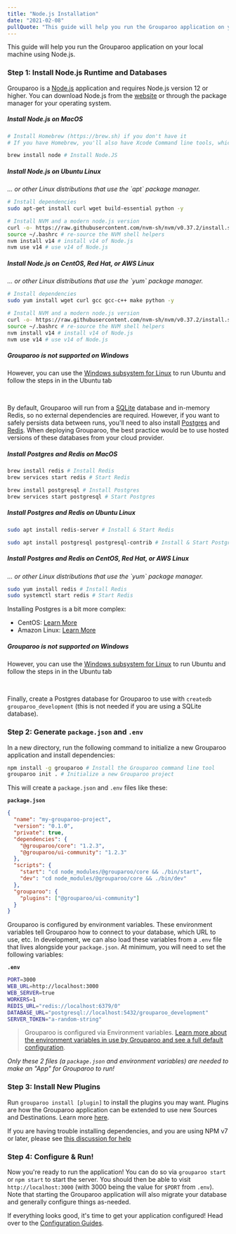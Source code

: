 ```yaml
---
title: "Node.js Installation"
date: "2021-02-08"
pullQuote: "This guide will help you run the Grouparoo application on your local machine using Node.js."
---
```


This guide will help you run the Grouparoo application on your local machine using Node.js.

### Step 1: Install Node.js Runtime and Databases

Grouparoo is a [Node.js](https://nodejs.org/) application and requires Node.js version 12 or higher. You can download Node.js from the [website](https://nodejs.org/) or through the package manager for your operating system.

<!-- prettier-ignore -->
<Tabs defaultActiveKey="MacOS">
<Tab
  key="MacOS"
  eventKey="MacOS"
  title="MacOS"
  style={{ padding: "1rem" }}
>
<h5>Install Node.js on MacOS</h5>

```bash
# Install Homebrew (https://brew.sh) if you don't have it
# If you have Homebrew, you'll also have Xcode Command line tools, which are needed (`sudo xcode-select --install`)

brew install node # Install Node.JS
```

</Tab>
<Tab
  key="Linux - Ubuntu"
  eventKey="Linux - Ubuntu"
  title="Linux - Ubuntu"
  style={{ padding: "1rem" }}
>
<h5>Install Node.js on Ubuntu Linux</h5>
<em>... or other Linux distributions that use the `apt` package manager.</em>

```bash
# Install dependencies
sudo apt-get install curl wget build-essential python -y

# Install NVM and a modern node.js version
curl -o- https://raw.githubusercontent.com/nvm-sh/nvm/v0.37.2/install.sh | bash # https://github.com/nvm-sh/nvm to learn more
source ~/.bashrc # re-source the NVM shell helpers
nvm install v14 # install v14 of Node.js
nvm use v14 # use v14 of Node.js
```

</Tab>
<Tab
  key="Linux - CentOS/Red Hat/AWS Linux"
  eventKey="Linux - CentOS/Red Hat/AWS Linux"
  title="Linux - CentOS, Red Hat, and AWS Linux"
  style={{ padding: "1rem" }}
>
<h5>Install Node.js on CentOS, Red Hat, or AWS Linux</h5>
<em>... or other Linux distributions that use the `yum` package manager.</em>

```bash
# Install dependencies
sudo yum install wget curl gcc gcc-c++ make python -y

# Install NVM and a modern node.js version
curl -o- https://raw.githubusercontent.com/nvm-sh/nvm/v0.37.2/install.sh | bash # https://github.com/nvm-sh/nvm to learn more
source ~/.bashrc # re-source the NVM shell helpers
nvm install v14 # install v14 of Node.js
nvm use v14 # use v14 of Node.js
```

</Tab>
<Tab
  key="Windows"
  eventKey="Windows"
  title="Windows"
  style={{ padding: "1rem" }}
>
<h5>Grouparoo is not supported on Windows</h5>
<p>However, you can use the <a target="_blank" rel="nofollow noopener noreferrer" href="https://docs.microsoft.com/en-us/windows/wsl/install-win10">Windows subsystem for Linux</a> to run Ubuntu and follow the steps in in the Ubuntu tab</p>
</Tab>
</Tabs>

<br />

By default, Grouparoo will run from a [SQLite](https://www.sqlite.org/index.html) database and in-memory Redis, so no external dependencies are required. However, if you want to safely persists data between runs, you'll need to also install [Postgres](https://www.postgresql.org/) and [Redis](https://redis.io/). When deploying Grouparoo, the best practice would be to use hosted versions of these databases from your cloud provider.

<!-- prettier-ignore -->
<Tabs defaultActiveKey="MacOS">
<Tab
  key="MacOS"
  eventKey="MacOS"
  title="MacOS"
  style={{ padding: "1rem" }}
>
<h5>Install Postgres and Redis on MacOS</h5>

```bash
brew install redis # Install Redis
brew services start redis # Start Redis

brew install postgresql # Install Postgres
brew services start postgresql # Start Postgres
```

</Tab>
<Tab
  key="Linux - Ubuntu"
  eventKey="Linux - Ubuntu"
  title="Linux - Ubuntu"
  style={{ padding: "1rem" }}
>
<h5>Install Postgres and Redis on Ubuntu Linux</h5>

```bash
sudo apt install redis-server # Install & Start Redis

sudo apt install postgresql postgresql-contrib # Install & Start Postgres
```

</Tab>
<Tab
  key="Linux - CentOS/Red Hat/AWS Linux"
  eventKey="Linux - CentOS/Red Hat/AWS Linux"
  title="Linux - CentOS, Red Hat, and AWS Linux"
  style={{ padding: "1rem" }}
>
<h5>Install Postgres and Redis on CentOS, Red Hat, or AWS Linux</h5>
<em>... or other Linux distributions that use the `yum` package manager.</em>

```bash
sudo yum install redis # Install Redis
sudo systemctl start redis # Start Redis
```

Installing Postgres is a bit more complex:

- CentOS: [Learn More](https://www.digitalocean.com/community/tutorials/how-to-install-and-use-postgresql-on-centos-7)
- Amazon Linux: [Learn More](https://techviewleo.com/install-postgresql-12-on-amazon-linux/)

</Tab>
<Tab
  key="Windows"
  eventKey="Windows"
  title="Windows"
  style={{ padding: "1rem" }}
>
<h5>Grouparoo is not supported on Windows</h5>
<p>However, you can use the <a target="_blank" rel="nofollow noopener noreferrer" href="https://docs.microsoft.com/en-us/windows/wsl/install-win10">Windows subsystem for Linux</a> to run Ubuntu and follow the steps in in the Ubuntu tab</p>
</Tab>
</Tabs>
<br />

Finally, create a Postgres database for Grouparoo to use with `createdb grouparoo_development` (this is not needed if you are using a SQLite database).

### Step 2: Generate `package.json` and `.env`

In a new directory, run the following command to initialize a new Grouparoo application and install dependencies:

```bash
npm install -g grouparoo # Install the Grouparoo command line tool
grouparoo init . # Initialize a new Grouparoo project
```

This will create a `package.json` and `.env` files like these:

**`package.json`**

```json
{
  "name": "my-grouparoo-project",
  "version": "0.1.0",
  "private": true,
  "dependencies": {
    "@grouparoo/core": "1.2.3",
    "@grouparoo/ui-community": "1.2.3"
  },
  "scripts": {
    "start": "cd node_modules/@grouparoo/core && ./bin/start",
    "dev": "cd node_modules/@grouparoo/core && ./bin/dev"
  },
  "grouparoo": {
    "plugins": ["@grouparoo/ui-community"]
  }
}
```

Grouparoo is configured by environment variables. These environment variables tell Grouparoo how to connect to your database, which URL to use, etc. In development, we can also load these variables from a `.env` file that lives alongside your `package.json`. At minimum, you will need to set the following variables:

**`.env`**

```bash
PORT=3000
WEB_URL=http://localhost:3000
WEB_SERVER=true
WORKERS=1
REDIS_URL="redis://localhost:6379/0"
DATABASE_URL="postgresql://localhost:5432/grouparoo_development"
SERVER_TOKEN="a-random-string"
```

> Grouparoo is configured via Environment variables.
> [Learn more about the environment variables in use by Grouparoo and see a full default configuration](/docs/support/environment).

_Only these 2 files (a `package.json` and environment variables) are needed to make an "App" for Grouparoo to run!_

### Step 3: Install New Plugins

Run `grouparoo install [plugin]` to install the plugins you may want. Plugins are how the Grouparoo application can be extended to use new Sources and Destinations. Learn more [here](/docs/installation/plugins).

If you are having trouble installing dependencies, and you are using NPM v7 or later, please see [this discussion for help](https://github.com/grouparoo/grouparoo/discussions/1270)

### Step 4: Configure & Run!

Now you're ready to run the application! You can do so via `grouparoo start` or `npm start` to start the server. You should then be able to visit `http://localhost:3000` (with 3000 being the value for `$PORT` from `.env`). Note that starting the Grouparoo application will also migrate your database and generally configure things as-needed.

If everything looks good, it's time to get your application configured! Head over to the [Configuration Guides](/docs/config).
